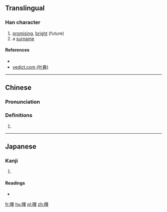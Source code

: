 ==Translingual==

===Han character===
{{Han char|rn=72|rad=日|as=13|sn=17|four=|canj=日田中十 (AWLJ)|ids=⿰[[日]][[睪]]}}

# [[promising]], [[bright]] (future)
# a [[surname]]

====References====
* {{Han ref|kx=0500.260|dkj=14194|dj=0870.170|hdz=21538.100|uh=66CE|ud=26318}}
*[http://yedict.com/htm/66/66CE.htm yedict.com (叶典)]

----

==Chinese==
{{zh-forms}}

===Pronunciation===
{{zh-pron
|m=yì
|c=jik6
|mc=
|oc=
|ma=
|cat=a,pn
}}

===Definitions===
# {{rfdef|lang=zh}}

----

==Japanese==

===Kanji===
{{ja-kanji|grade=|rs=日13}}

# {{defn|lang=ja|sort=日13}}

====Readings====
* {{ja-readings|on=[[えき]] (eki), [[やく]] (yaku)|kun=[[ひかる]] (hikaru)}}

[[fr:曎]]
[[hu:曎]]
[[pl:曎]]
[[zh:曎]]